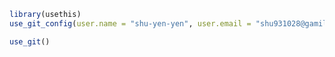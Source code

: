 ```r
library(usethis)
use_git_config(user.name = "shu-yen-yen", user.email = "shu931028@gamil.com")
```


```r
use_git()
```

